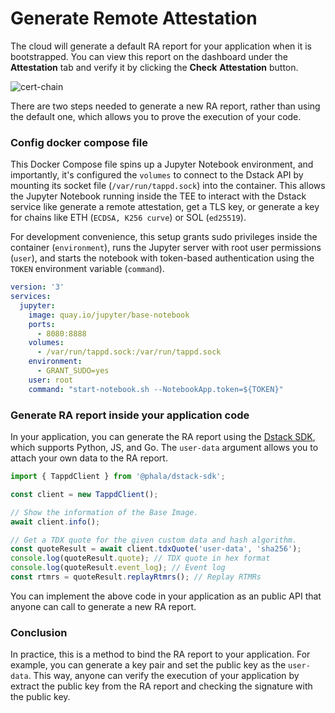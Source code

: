 # Generate Remote Attestation

The cloud will generate a default RA report for your application when it is bootstrapped. You can view this report on the dashboard under the **Attestation** tab and verify it by clicking the **Check** **Attestation** button.

<Frame>
    <img src="/images/cloud-cert-chain.png" alt="cert-chain" />
</Frame>

There are two steps needed to generate a new RA report, rather than using the default one, which allows you to prove the execution of your code.

### Config docker compose file

This Docker Compose file spins up a Jupyter Notebook environment, and importantly, it's configured the `volumes` to connect to the Dstack API by mounting its socket file (`/var/run/tappd.sock`) into the container. This allows the Jupyter Notebook running inside the TEE to interact with the Dstack service like generate a remote attestation, get a TLS key, or generate a key for chains like ETH (`ECDSA, K256 curve`) or SOL (`ed25519`).

For development convenience, this setup grants sudo privileges inside the container (`environment`), runs the Jupyter server with root user permissions (`user`), and starts the notebook with token-based authentication using the `TOKEN` environment variable (`command`).

```yaml
version: '3'
services:
  jupyter:
    image: quay.io/jupyter/base-notebook
    ports:
      - 8080:8888
    volumes:
      - /var/run/tappd.sock:/var/run/tappd.sock
    environment:
      - GRANT_SUDO=yes
    user: root
    command: "start-notebook.sh --NotebookApp.token=${TOKEN}"
```

### Generate RA report inside your application code

In your application, you can generate the RA report using the [Dstack SDK](https://www.npmjs.com/package/@phala/dstack-sdk?activeTab=readme), which supports Python, JS, and Go. The `user-data` argument allows you to attach your own data to the RA report.

```javascript
import { TappdClient } from '@phala/dstack-sdk';

const client = new TappdClient();

// Show the information of the Base Image.
await client.info();

// Get a TDX quote for the given custom data and hash algorithm.
const quoteResult = await client.tdxQuote('user-data', 'sha256');
console.log(quoteResult.quote); // TDX quote in hex format
console.log(quoteResult.event_log); // Event log
const rtmrs = quoteResult.replayRtmrs(); // Replay RTMRs
```

You can implement the above code in your application as an public API that anyone can call to generate a new RA report.

### Conclusion

In practice, this is a method to bind the RA report to your application. For example, you can generate a key pair and set the public key as the `user-data`. This way, anyone can verify the execution of your application by extract the public key from the RA report and checking the signature with the public key.
